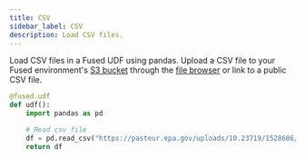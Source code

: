 ```yaml
---
title: CSV
sidebar_label: CSV
description: Load CSV files.
---
```


Load CSV files in a Fused UDF using pandas. Upload a CSV file to your Fused environment's [S3 bucket](/core-concepts/content-management/file-system/#fd-s3-bucket) through the [file browser](/workbench/file-explorer/) or link to a public CSV file.


```python showLineNumbers
@fused.udf
def udf():
    import pandas as pd

    # Read csv file
    df = pd.read_csv("https://pasteur.epa.gov/uploads/10.23719/1528686/SupplyChainGHGEmissionFactors_v1.2_NAICS_CO2e_USD2021.csv")
    return df
```
